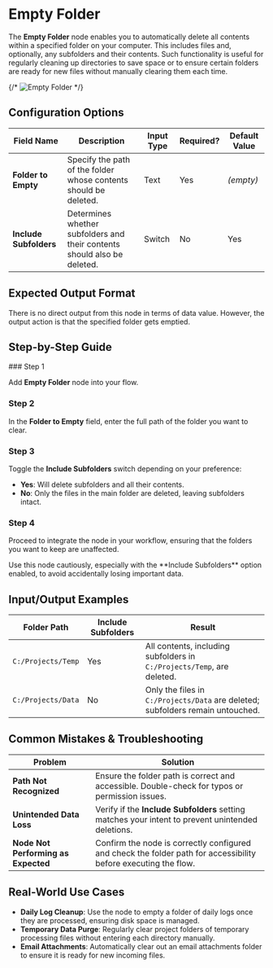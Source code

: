 
# Empty Folder

The **Empty Folder** node enables you to automatically delete all contents within a specified folder on your computer. This includes files and, optionally, any subfolders and their contents. Such functionality is useful for regularly cleaning up directories to save space or to ensure certain folders are ready for new files without manually clearing them each time.

{/* ![Empty Folder](./empty-folder.png) */}

## Configuration Options

| Field Name             | Description                                                              | Input Type | Required? | Default Value |
| ---------------------- | ------------------------------------------------------------------------ | ---------- | --------- | ------------- |
| **Folder to Empty**    | Specify the path of the folder whose contents should be deleted.         | Text       | Yes       | _(empty)_     |
| **Include Subfolders** | Determines whether subfolders and their contents should also be deleted. | Switch     | No        | Yes           |

## Expected Output Format

There is no direct output from this node in terms of data value. However, the output action is that the specified folder gets emptied.

## Step-by-Step Guide

<Steps>
### Step 1

Add **Empty Folder** node into your flow.

### Step 2

In the **Folder to Empty** field, enter the full path of the folder you want to clear.

### Step 3

Toggle the **Include Subfolders** switch depending on your preference:

- **Yes**: Will delete subfolders and all their contents.
- **No**: Only the files in the main folder are deleted, leaving subfolders intact.

### Step 4

Proceed to integrate the node in your workflow, ensuring that the folders you want to keep are unaffected.

</Steps>

<Callout type="warning" title="Caution">
  Use this node cautiously, especially with the **Include Subfolders** option
  enabled, to avoid accidentally losing important data.
</Callout>

## Input/Output Examples

| Folder Path        | Include Subfolders | Result                                                                         |
| ------------------ | ------------------ | ------------------------------------------------------------------------------ |
| `C:/Projects/Temp` | Yes                | All contents, including subfolders in `C:/Projects/Temp`, are deleted.         |
| `C:/Projects/Data` | No                 | Only the files in `C:/Projects/Data` are deleted; subfolders remain untouched. |

## Common Mistakes & Troubleshooting

| Problem                             | Solution                                                                                                        |
| ----------------------------------- | --------------------------------------------------------------------------------------------------------------- |
| **Path Not Recognized**             | Ensure the folder path is correct and accessible. Double-check for typos or permission issues.                  |
| **Unintended Data Loss**            | Verify if the **Include Subfolders** setting matches your intent to prevent unintended deletions.               |
| **Node Not Performing as Expected** | Confirm the node is correctly configured and check the folder path for accessibility before executing the flow. |

## Real-World Use Cases

- **Daily Log Cleanup**: Use the node to empty a folder of daily logs once they are processed, ensuring disk space is managed.
- **Temporary Data Purge**: Regularly clear project folders of temporary processing files without entering each directory manually.
- **Email Attachments**: Automatically clear out an email attachments folder to ensure it is ready for new incoming files.
